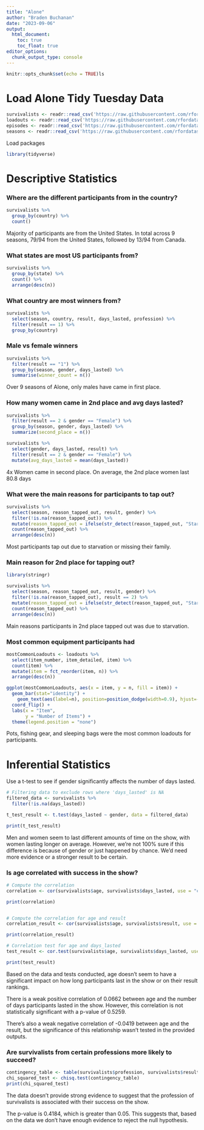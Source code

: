 ```yaml
---
title: "Alone"
author: "Braden Buchanan"
date: "2023-09-06"
output: 
  html_document:
    toc: true
    toc_float: true
editor_options: 
  chunk_output_type: console
---
```


```r
knitr::opts_chunk$set(echo = TRUE)ls
```

# Load Alone Tidy Tuesday Data
```r
survivalists <- readr::read_csv('https://raw.githubusercontent.com/rfordatascience/tidytuesday/master/data/2023/2023-01-24/survivalists.csv')
loadouts <- readr::read_csv('https://raw.githubusercontent.com/rfordatascience/tidytuesday/master/data/2023/2023-01-24/loadouts.csv')
episodes <- readr::read_csv('https://raw.githubusercontent.com/rfordatascience/tidytuesday/master/data/2023/2023-01-24/episodes.csv')
seasons <- readr::read_csv('https://raw.githubusercontent.com/rfordatascience/tidytuesday/master/data/2023/2023-01-24/seasons.csv')
```

Load packages
```r
library(tidyverse)
```

# Descriptive Statistics

### Where are the different participants from in the country?
```r
survivalists %>%
  group_by(country) %>%
  count()
```
Majority of participants are from the United States. In total across 9 seasons, 79/94 from the United States, followed by 13/94 from Canada.

### What states are most US participants from?
```r
survivalists %>%
  group_by(state) %>%
  count() %>%
  arrange(desc(n))
```

### What country are most winners from?
```r
survivalists %>%
  select(season, country, result, days_lasted, profession) %>%
  filter(result == 1) %>%
  group_by(country)
```

### Male vs female winners
```r
survivalists %>%
  filter(result == "1") %>%
  group_by(season, gender, days_lasted) %>%
  summarise(winner_count = n())
```
Over 9 seasons of Alone, only males have came in first place. 

### How many women came in 2nd place and avg days lasted?
```r
survivalists %>%
  filter(result == 2 & gender == "Female") %>%
  group_by(season, gender, days_lasted) %>%
  summarize(second_place = n())

survivalists %>%
  select(gender, days_lasted, result) %>%
  filter(result == 2 & gender == "Female") %>%
  mutate(avg_days_lasted = mean(days_lasted))
```
4x Women came in second place. On average, the 2nd place women last 80.8 days

### What were the main reasons for participants to tap out?
```r
survivalists %>%
  select(season, reason_tapped_out, result, gender) %>%
  filter(!is.na(reason_tapped_out)) %>%
  mutate(reason_tapped_out = ifelse(str_detect(reason_tapped_out, "Starvation"), "Starvation", reason_tapped_out)) %>%
  count(reason_tapped_out) %>%
  arrange(desc(n))
```
Most participants tap out due to starvation or missing their family.

### Main reason for 2nd place for tapping out?
```r
library(stringr)

survivalists %>%
  select(season, reason_tapped_out, result, gender) %>%
  filter(!is.na(reason_tapped_out), result == 2) %>%
  mutate(reason_tapped_out = ifelse(str_detect(reason_tapped_out, "Starvation"), "Starvation", reason_tapped_out)) %>%
  count(reason_tapped_out) %>%
  arrange(desc(n))
```
Main reasons participants in 2nd place tapped out was due to starvation.

### Most common equipment participants had
```r
mostCommonLoadouts <- loadouts %>%
  select(item_number, item_detailed, item) %>%
  count(item) %>%
  mutate(item = fct_reorder(item, n)) %>%
  arrange(desc(n))

ggplot(mostCommonLoadouts, aes(x = item, y = n, fill = item)) +
  geom_bar(stat="identity") +
    geom_text(aes(label=n), position=position_dodge(width=0.9), hjust=-0.3) +
  coord_flip() + 
  labs(x = "Item", 
       y = "Number of Items") + 
  theme(legend.position = "none")
```
Pots, fishing gear, and sleeping bags were the most common loadouts for participants.

# Inferential Statistics
Use a t-test to see if gender significantly affects the number of days lasted.
```r
# Filtering data to exclude rows where 'days_lasted' is NA
filtered_data <- survivalists %>%
  filter(!is.na(days_lasted))

t_test_result <- t.test(days_lasted ~ gender, data = filtered_data)

print(t_test_result)
```
Men and women seem to last different amounts of time on the show, with women lasting longer on average. However, we're not 100% sure if this difference is because of gender or just happened by chance. We'd need more evidence or a stronger result to be certain.

### Is age correlated with success in the show?
```r
# Compute the correlation
correlation <- cor(survivalists$age, survivalists$days_lasted, use = "complete.obs")

print(correlation)


# Compute the correlation for age and result
correlation_result <- cor(survivalists$age, survivalists$result, use = "complete.obs")

print(correlation_result)

# Correlation test for age and days_lasted
test_result <- cor.test(survivalists$age, survivalists$days_lasted, use = "complete.obs")

print(test_result)
```
Based on the data and tests conducted, age doesn't seem to have a significant impact on how long participants last in the show or on their result rankings.

There is a weak positive correlation of 0.0662 between age and the number of days participants lasted in the show. However, this correlation is not statistically significant with a p-value of 0.5259.

There's also a weak negative correlation of -0.0419 between age and the result, but the significance of this relationship wasn't tested in the provided outputs.

### Are survivalists from certain professions more likely to succeed?
```r
contingency_table <- table(survivalists$profession, survivalists$result)
chi_squared_test <- chisq.test(contingency_table)
print(chi_squared_test)
```
The data doesn't provide strong evidence to suggest that the profession of survivalists is associated with their success on the show.

The p-value is 0.4184, which is greater than 0.05. This suggests that, based on the data we don't have enough evidence to reject the null hypothesis. 